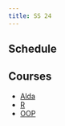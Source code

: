```yaml
---
title: SS 24
---
```


## Schedule

## Courses 

* [Alda](./alda/index.qmd)
* [R](./r/index.qmd)
* [OOP](./oop/index.qmd)